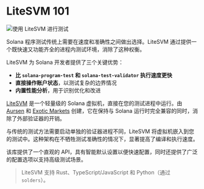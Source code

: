 
# LiteSVM 101

![使用 LiteSVM 进行测试](/graphics/course-banners/testing-with-litesvm.png)

Solana 程序测试传统上需要在速度和准确性之间做出选择。LiteSVM 通过提供一个既快速又功能齐全的进程内测试环境，消除了这种权衡。

LiteSVM 为 Solana 开发者提供了三个关键优势：
- **比 `solana-program-test` 和 `solana-test-validator` 执行速度更快**
- **直接操作账户状态**，以测试复杂的边界情况
- **内置性能分析**，用于识别优化和改进

<ArticleSection name="什么是 LiteSVM" id="what-is-litesvm" level="h2" />

[LiteSVM](https://github.com/LiteSVM/litesvm) 是一个轻量级的 Solana 虚拟机，直接在您的测试进程中运行。由 [Aursen](https://x.com/exoaursen) 和 [Exotic Markets](https://x.com/exotic_markets_) 创建，它在保持与 Solana 运行时完全兼容的同时，消除了外部验证器的开销。

与传统的测试方法需要启动单独的验证器进程不同，LiteSVM 将虚拟机嵌入到您的测试中。这种架构在不牺牲测试准确性的情况下，显著提高了编译和执行速度。

该库提供了一个直观的 API，具有智能默认设置以便快速配置，同时还提供了广泛的配置选项以支持高级测试场景。

> LiteSVM 支持 Rust、TypeScript/JavaScript 和 Python（通过 `solders`）。